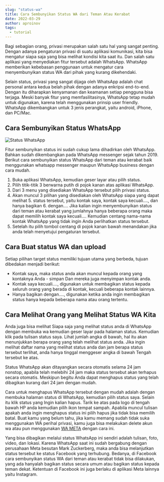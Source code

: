 ```yaml
---
slug: "status-wa"
title: Cara Sembunyikan Status WA dari Teman Atau Kerabat
date: 2022-03-29
author: aproinov
tags:
  - tutorial
---
```


Bagi sebagian orang, privasi merupakan salah satu hal yang sangat penting. Dengan adanya pengaturan privasi di suatu aplikasi komunikasi, kita bisa mengatur siapa saja yang bisa melihat kondisi kita saat itu. Dan salah satu aplikasi yang menyediakan fitur tersebut adalah WhatsApp. WhatsApp memberikan kebebasan penggunaan untuk mengatur cara menyembunyikan status WA dari pihak yang kurang dikehendaki.

Selain status, privasi yang sangat dijaga oleh WhatsApp adalah chat personal antara kedua belah pihak dengan adanya enkripsi end-to-end. Dengan itu diharapkan kenyamanan dan keamanan setiap pengguna bisa terjaga. Meski banyak fitur yang memfasilitasinya, WhatsApp tetap mudah untuk digunakan, karena telah menggunakan prinsip user friendly. WhatsApp dikembangkan untuk 3 jenis perangkat, yaitu android, iPhone, dan PC/Mac.

## Cara Sembunyikan Status WhatsApp

![Status WhatsApp](/images/status-wa.jpg)

Fitur sembunyikan status ini sudah cukup lama dihadirkan oleh WhatsApp. Bahkan sudah dikembangkan pada WhatsApp messenger sejak tahun 2019. Berikut cara sembunyikan status WhatsApp dari teman atau kerabat baik menggunakan whatsapp messenger maupun WhatsApp business dengan cara mudah.

1. Buka aplikasi WhatsApp, kemudian geser layar atau pilih status.
2. Pilih titik-titik 3 berwarna putih di pojok kanan atas aplikasi WhatsApp.
3. Dari 3 menu yang disediakan WhatsApp tersebut pilih privasi status.
4. Akan muncul 3 pilihan yang disediakan oleh WhatsApp siapa yang dapat melihat 5. status tersebut, yaitu kontak saya, kontak saya kecuali...., dan hanya bagikan 6. dengan.... Jika kalian ingin menyembunyikan status dari teman atau kerabat yang jumlahnya hanya beberapa orang maka dapat memilih kontak saya kecuali....
Kemudian centang nama-nama kontak WhatsApp yang tidak ingin Anda perlihatkan status tersebut.
7. Setelah itu pilih tombol centang di pojok kanan bawah menandakan jika anda telah menyetujui pengaturan tersebut.

## Cara Buat status WA dan upload

Setiap pilihan target status memiliki tujuan utama yang berbeda, tujuan dibedakan menjadi berikut:

- Kontak saya, maka status anda akan muncul kepada orang yang kontaknya Anda - simpan Dan mereka juga menyimpan kontak anda. 
- Kontak saya kecuali...., digunakan untuk membagikan status kepada seluruh orang yang berada di kontak, kecuali beberapa kontak lainnya.
- Hanya bagikan dengan...., digunakan ketika anda ingin membagikan status hanya kepada beberapa nama atau orang tertentu. 

## Cara Melihat Orang yang Melihat Status WA Kita

Anda juga bisa melihat Siapa saja yang melihat status anda di WhatsApp dengan membuka wa kemudian geser layar pada halaman status. Kemudian klik pada tulisan status saya. Lihat jumlah angka di bawah, hal itu akan menunjukkan berapa orang yang telah melihat status anda. Jika ingin melihat daftar nama yang melihat status anda dan jam berapa status tersebut terlihat, anda hanya tinggal menggeser angka di bawah Tengah tersebut ke atas.

Status WhatsApp akan ditayangkan secara otomatis selama 24 jam nonstop, apabila telah melebihi 24 jam maka status tersebut akan terhapus secara otomatis. Meskipun begitu Anda dapat menghapus status yang telah dibagikan kurang dari 24 jam dengan mudah. 

Cara untuk menghapus WhatsApp tersebut dengan mudah adalah dengan membuka halaman status di WhatsApp, kemudian pilih status saya. Selain itu klik status yang Ingin kalian hapus. Tarik ke atas pada logo di tengah bawah HP anda kemudian pilih ikon tempat sampah. Apabila muncul tulisan apakah anda ingin menghapus status ini pilih hapus jika tidak bisa memilih batal. Buat kamu yang belum tahu, jika kamu memang sudah tidak suka menggunakan WA perihal privasi, kamu juga bisa melakukan delete akun wa atau pun menggunakan [WA META](https://www.wameta.id/)  dengan cara ini.

Yang bisa dibagikan melalui status WhatsApp ini sendiri adalah tulisan, foto, video, dan lokasi. Karena WhatsApp saat ini sudah bergabung dengan perusahaan Meta besutan Mark Zuckerberg, maka anda bisa melanjutkan status tersebut ke status Facebook yang terhubung. Bedanya, di Facebook cara sembunyikan status WA dari teman atau kerabat tidak bisa dilakukan, yang ada hanyalah bagikan status secara umum atau bagikan status kepada teman dekat. Ketentuan di Facebook ini juga berlaku di aplikasi Meta lainnya yaitu Instagram.
